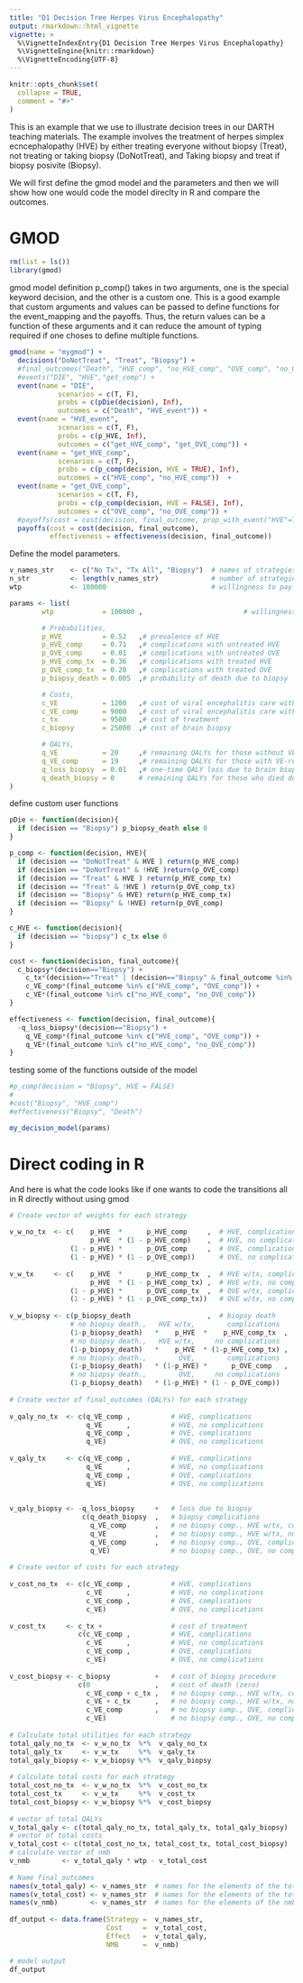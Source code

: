 ```yaml
---
title: "D1 Decision Tree Herpes Virus Encephalopathy"
output: rmarkdown::html_vignette
vignette: >
  %\VignetteIndexEntry{D1 Decision Tree Herpes Virus Encephalopathy}
  %\VignetteEngine{knitr::rmarkdown}
  %\VignetteEncoding{UTF-8}
---
```


```r
knitr::opts_chunk$set(
  collapse = TRUE,
  comment = "#>"
)
```

This is an example that we use to illustrate decision trees in our DARTH teaching materials.  The example involves the treatment of herpes simplex ecncephalopathy (HVE) by either treating everyone without biopsy (Treat), not treating or taking biopsy (DoNotTreat), and Taking biopsy and treat if biopsy posivite (Biopsy). 

We will first define the gmod model and the parameters and then we will show how one would code the model direclty in R and compare the outcomes. 

# GMOD
```r
rm(list = ls())
library(gmod)
```

gmod model definition
p_comp() takes in two arguments, one is the special keyword decision, and the other is a custom one.  This is a good example that custom arguments and values can be passed to define functions for the event_mapping and the payoffs. Thus, the return values can be a function of these arguments and it can reduce the amount of typing required if one choses to define multiple functions. 

```r
gmod(name = "mygmod") + 
  decisions("DoNotTreat", "Treat", "Biopsy") + 
  #final_outcomes("Death", "HVE_comp", "no_HVE_comp", "OVE_comp", "no_OVE_comp") +
  #events("DIE", "HVE","get_comp") + 
  event(name = "DIE",  
            scenarios = c(T, F), 
            probs = c(pDie(decision), Inf), 
            outcomes = c("Death", "HVE_event")) + 
  event(name = "HVE_event",  
            scenarios = c(T, F), 
            probs = c(p_HVE, Inf), 
            outcomes = c("get_HVE_comp", "get_OVE_comp")) +
  event(name = "get_HVE_comp", 
            scenarios = c(T, F),
            probs = c(p_comp(decision, HVE = TRUE), Inf),
            outcomes = c("HVE_comp", "no_HVE_comp"))  +
  event(name = "get_OVE_comp", 
            scenarios = c(T, F),
            probs = c(p_comp(decision, HVE = FALSE), Inf),
            outcomes = c("OVE_comp", "no_OVE_comp")) + 
  #payoffs(cost = cost(decision, final_outcome, prop_with_event("HVE"=TRUE, decision)), 
  payoffs(cost = cost(decision, final_outcome),  
          effectiveness = effectiveness(decision, final_outcome))

```


Define the model parameters. 

```r
v_names_str    <- c("No Tx", "Tx All", "Biopsy")  # names of strategies
n_str          <- length(v_names_str)             # number of strategies
wtp            <- 100000                          # willingness to pay threshold

params <- list(
        wtp            = 100000 ,                         # willingness to pay threshold

        # Probabilities,
        p_HVE          = 0.52   ,# prevalence of HVE
        p_HVE_comp     = 0.71   ,# complications with untreated HVE
        p_OVE_comp     = 0.01   ,# complications with untreated OVE
        p_HVE_comp_tx  = 0.36   ,# complications with treated HVE
        p_OVE_comp_tx  = 0.20   ,# complications with treated OVE
        p_biopsy_death = 0.005  ,# probability of death due to biopsy

        # Costs,
        c_VE           = 1200   ,# cost of viral encephalitis care without complications
        c_VE_comp      = 9000   ,# cost of viral encephalitis care with complications
        c_tx           = 9500   ,# cost of treatment
        c_biopsy       = 25000  ,# cost of brain biopsy

        # QALYs,
        q_VE           = 20     ,# remaining QALYs for those without VE-related complications
        q_VE_comp      = 19     ,# remaining QALYs for those with VE-related complications
        q_loss_biopsy  = 0.01   ,# one-time QALY loss due to brain biopsy
        q_death_biopsy = 0      # remaining QALYs for those who died during biopsy
)

```

define custom user functions
```r
pDie <- function(decision){
  if (decision == "Biopsy") p_biopsy_death else 0
}

p_comp <- function(decision, HVE){
  if (decision == "DoNotTreat" & HVE ) return(p_HVE_comp)
  if (decision == "DoNotTreat" & !HVE )return(p_OVE_comp)
  if (decision == "Treat" & HVE ) return(p_HVE_comp_tx)
  if (decision == "Treat" & !HVE ) return(p_OVE_comp_tx)
  if (decision == "Biopsy" & HVE) return(p_HVE_comp_tx)
  if (decision == "Biopsy" & !HVE) return(p_OVE_comp)
}

c_HVE <- function(decision){
  if (decision == "biopsy") c_tx else 0
}

cost <- function(decision, final_outcome){ 
  c_biopsy*(decision=="Biopsy") + 
    c_tx*(decision=="Treat" | (decision=="Biopsy" & final_outcome %in% c("HVE_comp", "no_HVE_comp"))) + 
    c_VE_comp*(final_outcome %in% c("HVE_comp", "OVE_comp")) + 
    c_VE*(final_outcome %in% c("no_HVE_comp", "no_OVE_comp")) 
}

effectiveness <- function(decision, final_outcome){
  -q_loss_biopsy*(decision=="Biopsy") + 
    q_VE_comp*(final_outcome %in% c("HVE_comp", "OVE_comp")) + 
    q_VE*(final_outcome %in% c("no_HVE_comp", "no_OVE_comp"))
}
```

testing some of the functions outside of the model 
```r
#p_comp(decision = "Biopsy", HVE = FALSE)
#
#cost("Biopsy", "HVE_comp")
#effectiveness("Biopsy", "Death")
```


```r
my_decision_model(params)
```

# Direct coding in R
And here is what the code looks like if one wants to code the transitions all in R directly without using gmod
```r
# Create vector of weights for each strategy 
  
v_w_no_tx  <- c(    p_HVE  *      p_HVE_comp     ,  # HVE, complications
                    p_HVE  * (1 - p_HVE_comp)    ,  # HVE, no complications
               (1 - p_HVE) *      p_OVE_comp     ,  # OVE, complications
               (1 - p_HVE) * (1 - p_OVE_comp))      # OVE, no complications
  
v_w_tx     <- c(    p_HVE  *      p_HVE_comp_tx  ,  # HVE w/tx, complications
                    p_HVE  * (1 - p_HVE_comp_tx) ,  # HVE w/tx, no complications
               (1 - p_HVE) *      p_OVE_comp_tx  ,  # OVE w/tx, complications
               (1 - p_HVE) * (1 - p_OVE_comp_tx))   # OVE w/tx, no complications
  
v_w_biopsy <- c(p_biopsy_death                   ,  # biopsy death
               # no biopsy death.,   HVE w/tx,        complications
               (1-p_biopsy_death)   *    p_HVE  *    p_HVE_comp_tx  ,  
               # no biopsy death.,   HVE w/tx,     no complications
               (1-p_biopsy_death)   *    p_HVE  * (1-p_HVE_comp_tx) ,  
               # no biopsy death.,        OVE,        complications
               (1-p_biopsy_death)   * (1-p_HVE) *      p_OVE_comp   ,  
               # no biopsy death.,        OVE,     no complications
               (1-p_biopsy_death)   * (1-p_HVE) * (1 - p_OVE_comp))      
  
# Create vector of final_outcomes (QALYs) for each strategy 
  
v_qaly_no_tx  <- c(q_VE_comp ,          # HVE, complications
                   q_VE      ,          # HVE, no complications
                   q_VE_comp ,          # OVE, complications
                   q_VE)                # OVE, no complications
  
v_qaly_tx     <- c(q_VE_comp ,          # HVE, complications
                   q_VE      ,          # HVE, no complications
                   q_VE_comp ,          # OVE, complications
                   q_VE)                # OVE, no complications
  
  
v_qaly_biopsy <- -q_loss_biopsy     +   # loss due to biopsy
                  c(q_death_biopsy  ,   # biopsy complications
                    q_VE_comp       ,   # no biopsy comp., HVE w/tx, complications 
                    q_VE            ,   # no biopsy comp., HVE w/tx, no complications
                    q_VE_comp       ,   # no biopsy comp., OVE, complications
                    q_VE)               # no biopsy comp., OVE, no complications
  
# Create vector of costs for each strategy 
  
v_cost_no_tx  <- c(c_VE_comp ,          # HVE, complications
                   c_VE      ,          # HVE, no complications
                   c_VE_comp ,          # OVE, complications
                   c_VE)                # OVE, no complications
  
v_cost_tx     <- c_tx +                 # cost of treatment
                 c(c_VE_comp ,          # HVE, complications
                   c_VE      ,          # HVE, no complications
                   c_VE_comp ,          # OVE, complications
                   c_VE)                # OVE, no complications
  
v_cost_biopsy <- c_biopsy           +   # cost of biopsy procedure
                 c(0                ,   # cost of death (zero)
                   c_VE_comp + c_tx ,   # no biopsy comp., HVE w/tx, complications 
                   c_VE + c_tx      ,   # no biopsy comp., HVE w/tx, no complications
                   c_VE_comp        ,   # no biopsy comp., OVE, complications
                   c_VE)                # no biopsy comp., OVE, no complications
 
# Calculate total utilities for each strategy 
total_qaly_no_tx  <- v_w_no_tx  %*%  v_qaly_no_tx      
total_qaly_tx     <- v_w_tx     %*%  v_qaly_tx
total_qaly_biopsy <- v_w_biopsy %*%  v_qaly_biopsy
  
# Calculate total costs for each strategy 
total_cost_no_tx  <- v_w_no_tx  %*%  v_cost_no_tx    
total_cost_tx     <- v_w_tx     %*%  v_cost_tx
total_cost_biopsy <- v_w_biopsy %*%  v_cost_biopsy
  
# vector of total QALYs
v_total_qaly <- c(total_qaly_no_tx, total_qaly_tx, total_qaly_biopsy) 
# vector of total costs
v_total_cost <- c(total_cost_no_tx, total_cost_tx, total_cost_biopsy) 
# calculate vector of nmb
v_nmb        <- v_total_qaly * wtp - v_total_cost                      
  
# Name final_outcomes
names(v_total_qaly) <- v_names_str  # names for the elements of the total QALYs vector
names(v_total_cost) <- v_names_str  # names for the elements of the total cost vector
names(v_nmb)        <- v_names_str  # names for the elements of the nmb vector
  
df_output <- data.frame(Strategy =  v_names_str,
                        Cost     =  v_total_cost,
                        Effect   =  v_total_qaly,
                        NMB      =  v_nmb)

# model output
df_output

```

